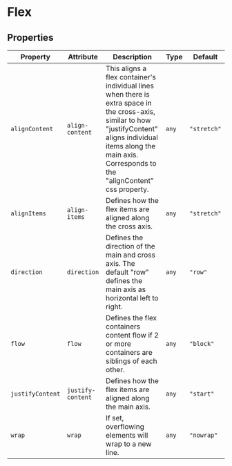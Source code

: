 # Flex



<!-- Auto Generated Below -->


## Properties

| Property         | Attribute         | Description                                                                                                                                                                                                               | Type  | Default     |
| ---------------- | ----------------- | ------------------------------------------------------------------------------------------------------------------------------------------------------------------------------------------------------------------------- | ----- | ----------- |
| `alignContent`   | `align-content`   | This aligns a flex container's individual lines when there is extra space in the cross-axis, similar to how "justifyContent" aligns individual items along the main axis. Corresponds to the "alignContent" css property. | `any` | `"stretch"` |
| `alignItems`     | `align-items`     | Defines how the flex items are aligned along the cross axis.                                                                                                                                                              | `any` | `"stretch"` |
| `direction`      | `direction`       | Defines the direction of the main and cross axis. The default "row" defines the main axis as horizontal left to right.                                                                                                    | `any` | `"row"`     |
| `flow`           | `flow`            | Defines the flex containers content flow if 2 or more containers are siblings of each other.                                                                                                                              | `any` | `"block"`   |
| `justifyContent` | `justify-content` | Defines how the flex items are aligned along the main axis.                                                                                                                                                               | `any` | `"start"`   |
| `wrap`           | `wrap`            | If set, overflowing elements will wrap to a new line.                                                                                                                                                                     | `any` | `"nowrap"`  |
